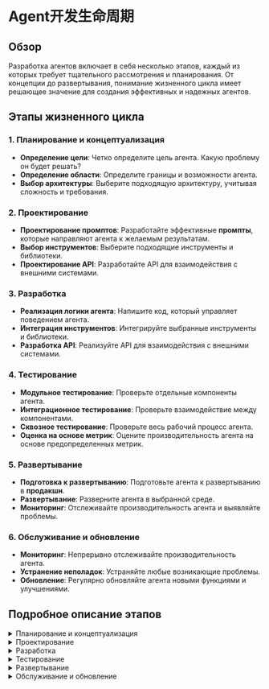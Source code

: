 # Agent开发生命周期

## Обзор

Разработка агентов включает в себя несколько этапов, каждый из которых требует тщательного рассмотрения и планирования. От концепции до развертывания, понимание жизненного цикла имеет решающее значение для создания эффективных и надежных агентов.

## Этапы жизненного цикла

### 1. Планирование и концептуализация

*   **Определение цели**: Четко определите цель агента. Какую проблему он будет решать?
*   **Определение области**: Определите границы и возможности агента.
*   **Выбор архитектуры**: Выберите подходящую архитектуру, учитывая сложность и требования.

### 2. Проектирование

*   **Проектирование промптов**: Разработайте эффективные **промпты**, которые направляют агента к желаемым результатам.
*   **Выбор инструментов**: Выберите подходящие инструменты и библиотеки.
*   **Проектирование API**: Разработайте API для взаимодействия с внешними системами.

### 3. Разработка

*   **Реализация логики агента**: Напишите код, который управляет поведением агента.
*   **Интеграция инструментов**: Интегрируйте выбранные инструменты и библиотеки.
*   **Разработка API**: Реализуйте API для взаимодействия с внешними системами.

### 4. Тестирование

*   **Модульное тестирование**: Проверьте отдельные компоненты агента.
*   **Интеграционное тестирование**: Проверьте взаимодействие между компонентами.
*   **Сквозное тестирование**: Проверьте весь рабочий процесс агента.
*   **Оценка на основе метрик**: Оцените производительность агента на основе предопределенных метрик.

### 5. Развертывание

*   **Подготовка к развертыванию**: Подготовьте агента к развертыванию в **продакшн**.
*   **Развертывание**: Разверните агента в выбранной среде.
*   **Мониторинг**: Отслеживайте производительность агента и выявляйте проблемы.

### 6. Обслуживание и обновление

*   **Мониторинг**: Непрерывно отслеживайте производительность агента.
*   **Устранение неполадок**: Устраняйте любые возникающие проблемы.
*   **Обновление**: Регулярно обновляйте агента новыми функциями и улучшениями.

## Подробное описание этапов

<details>
  <summary>Планирование и концептуализация</summary>

  На этом этапе вы закладываете основу для своего агента. Четкое понимание цели, области и архитектуры имеет решающее значение для успеха.

  ```
  Пример:
  Цель: Автоматизировать поддержку клиентов.
  Область: Отвечать на часто задаваемые вопросы.
  Архитектура: Чат-бот на основе LLM.
  ```
</details>

<details>
  <summary>Проектирование</summary>

  Проектирование включает в себя создание чертежа для вашего агента. Это включает в себя разработку **промптов**, выбор инструментов и проектирование API.

  ```
  Пример:
  Промпт: "Ответьте на следующий вопрос как можно более точно."
  Инструменты: Langchain, OpenAI.
  API: REST API для интеграции с CRM.
  ```
</details>

<details>
  <summary>Разработка</summary>

  Разработка — это то место, где оживает ваш агент. Это включает в себя написание кода, интеграцию инструментов и разработку API.

  ```python
  # Пример кода
  from langchain import OpenAI

  llm = OpenAI(temperature=0.9)
  text = "What would be a good company name for a company that makes colorful socks?"
  print(llm(text))
  ```
</details>

<details>
  <summary>Тестирование</summary>

  Тестирование имеет решающее значение для обеспечения того, чтобы ваш агент работал должным образом. Это включает в себя модульное тестирование, интеграционное тестирование и сквозное тестирование.

  ```
  Пример:
  Модульное тестирование: Проверьте, правильно ли работает каждый компонент.
  Интеграционное тестирование: Проверьте, правильно ли взаимодействуют компоненты.
  Сквозное тестирование: Проверьте весь рабочий процесс.
  ```
</details>

<details>
  <summary>Развертывание</summary>

  Развертывание включает в себя подготовку и развертывание вашего агента в **продакшн**. Это включает в себя настройку среды, развертывание кода и мониторинг производительности.

  ```
  Пример:
  Среда: AWS, Azure, Google Cloud.
  Развертывание: Docker容器, Kubernetes.
  Мониторинг: Prometheus, Grafana.
  ```
</details>

<details>
  <summary>Обслуживание и обновление</summary>

  Обслуживание и обновление имеют решающее значение для обеспечения того, чтобы ваш агент оставался эффективным и надежным. Это включает в себя мониторинг производительности, устранение неполадок и обновление агента новыми функциями и улучшениями.

  ```
  Пример:
  Мониторинг: Отслеживайте использование агента и выявляйте проблемы.
  Устранение неполадок: Устраняйте любые возникающие проблемы.
  Обновление: Добавляйте новые функции и улучшения.
  ```
</details>
